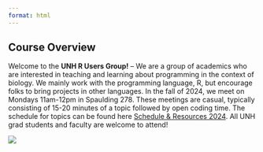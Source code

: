 ```yaml
---
format: html
---
```


## Course Overview

::: {.grid}

::: {.g-col-7}

Welcome to the **UNH R Users Group!** -- We are a group of academics who are interested in teaching and learning about programming in the context of biology. We mainly work with the programming language, R, but encourage folks to bring projects in other languages. In the fall of 2024, we meet on Mondays 11am-12pm in Spaulding 278. These meetings are casual, typically consisting of 15-20 minutes of a topic followed by open coding time. The schedule for topics can be found here [Schedule & Resources 2024](schedule.qmd). All UNH grad students and faculty are welcome to attend!

:::

::: {.g-col-4}

![](images/UNH_RUsers.png)

:::

:::



